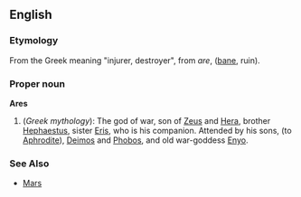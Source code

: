 ==English==
===Etymology===
From the Greek meaning "injurer, destroyer", from ''are'', ([[bane]], ruin).

===Proper noun===
'''Ares'''
{{wikipedia}}
# (''Greek mythology''): The god of war, son of [[Zeus]] and [[Hera]], brother [[Hephaestus]], sister [[Eris]], who is his companion.  Attended by his sons, (to [[Aphrodite]]), [[Deimos]] and [[Phobos]], and old war-goddess [[Enyo]].

===See Also===
*[[Mars]]